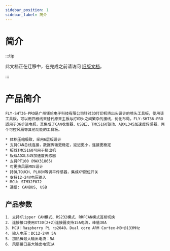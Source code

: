 ```yaml
---
sidebar_position: 1
sidebar_label: 简介
---
```




# 简介

:::tip

此文档正在迁移中，在完成之前请访问 [旧版文档](https://mellow.klipper.cn/#/)。

:::

# 产品简介

    FLY-SHT36-PRO是广州镁伦电子科技有限公司针对3D打印机挤出头设计的喷头工具板，使用该工具板，可以用四根线来替代原来主板与打印头之间繁杂的接线，优化布局。FLY-SHT36-PRO适用于36步进电机，其集成了CAN收发器、USB口、TMC5160驱动、ADXL345加速度传感器，两个可控风扇等其他功能的工具板。

    * 体积压缩极致，采用6层板设计
    * 支持CAN总线连接，数据传输更稳定，延迟更小，连接更稳定
    * 板载TMC5160可用于挤出机
    * 板载ADXL345加速度传感器
    * 支持PT100（MAX31865）
    * 可更换风扇MOS设计
    * 持BLTOUCH、PL08N等调平传感器，集成XY限位开关
    * 支持12-24V电压输入 
    * MCU: STM32F072
    * 通信: CANBUS, USB

## 产品参数

    1. 支持Klipper CAN模式、RS232模式、RRFCAN模式互相切换
    2. 连接接口使用XT30(2+2)连接器支持15A电流，峰值30A
    3. MCU：Raspberry Pi rp2040，Dual core ARM Cortex-M0+@133MHz
    4. 输入电压：DC12-24V 5A
    5. 加热棒最大输出电流：5A
    6. 风扇接口最大输出电流1A
